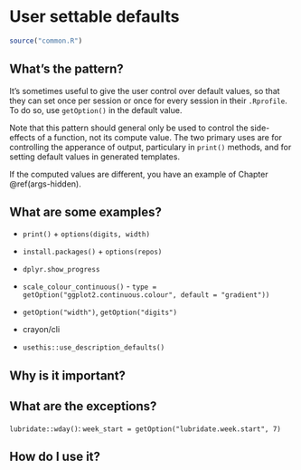 # User settable defaults {#args-user-defaults}

```r
source("common.R")
```

## What's the pattern?

It's sometimes useful to give the user control over default values, so that they can set once per session or once for every session in their `.Rprofile`. To do so, use `getOption()` in the default value.

Note that this pattern should general only be used to control the side-effects of a function, not its compute value. The two primary uses are for controlling the apperance of output, particulary in `print()` methods, and for setting default values in generated templates.

If the computed values are different, you have an example of Chapter \@ref(args-hidden).

## What are some examples?

* `print()` + `options(digits, width)` 

* `install.packages()` + `options(repos)`

* `dplyr.show_progress`

* `scale_colour_continuous()`  - `type = getOption("ggplot2.continuous.colour", default = "gradient"))`

* `getOption("width")`, ` getOption("digits")`

* crayon/cli

* `usethis::use_description_defaults()`

## Why is it important?

## What are the exceptions?

`lubridate::wday()`: `week_start = getOption("lubridate.week.start", 7)`

## How do I use it?
